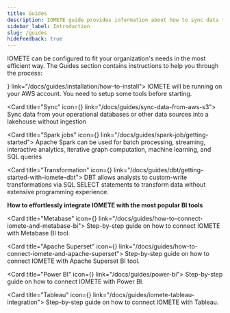 ```yaml
---
title: Guides
description: IOMETE guide provides information about how to sync data to IOMETE
sidebar_label: Introduction
slug: /guides
hideFeedback: true
---
```



IOMETE can be configured to fit your organization's needs in the most efficient way. The Guides section contains instructions to help you through the process:

<GridBox>
<Card title="Installation" icon={<Download />} link="/docs/guides/installation/how-to-install">
  IOMETE will be running on your AWS account. You need to setup some tools before starting.
</Card>

<Card title="Sync" icon={<ArrowsClockwise />} link="/docs/guides/sync-data-from-aws-s3">
  Sync data from your operational databases or other data sources into a lakehouse without ingestion
</Card>

<Card title="Spark jobs" icon={<HardDrives />} link="/docs/guides/spark-job/getting-started">
  Apache Spark can be used for batch processing, streaming, interactive analytics, iterative graph computation, machine learning, and SQL queries
</Card>

<Card title="Transformation" icon={<Swap />} link="/docs/guides/dbt/getting-started-with-iomete-dbt">
  DBT allows analysts to custom-write transformations via SQL SELECT statements to transform data without extensive programming experience.
</Card>

</GridBox>

**How to effortlessly integrate IOMETE with the most popular BI tools**

<GridBox>

<Card title="Metabase" icon={<ChartBar />} link="/docs/guides/how-to-connect-iomete-and-metabase-bi">
  Step-by-step guide on how to connect IOMETE with Metabase BI tool.
</Card>

<Card title="Apache Superset" icon={<ChartBar />} link="/docs/guides/how-to-connect-iomete-and-apache-superset">
  Step-by-step guide on how to connect IOMETE with Apache Superset BI tool.
</Card>

<Card title="Power BI" icon={<ChartBar />} link="/docs/guides/power-bi">
  Step-by-step guide on how to connect IOMETE with Power BI.
</Card>

<Card title="Tableau" icon={<ChartBar />} link="/docs/guides/iomete-tableau-integration">
  Step-by-step guide on how to connect IOMETE with Tableau.
</Card>

</GridBox>
